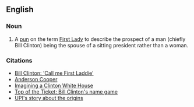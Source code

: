 ==English==

===Noun===
{{wikipedia|First Lady}}
{{en-noun|sg=[[first|First]] [[laddie|Laddie]]|pl=First Laddies}}

# {{US}} A [[pun]] on the term [[First Lady]] to describe the prospect of a man (chiefly Bill Clinton) being the spouse of a sitting president rather than a woman.

===Citations===
* [http://blog.washingtonpost.com/channel-08/2007/07/bill_clinton_call_me_first_lad.html Bill Clinton: 'Call me First Laddie']
* [http://www.cnn.com/CNN/Programs/anderson.cooper.360/blog/2007/09/raw-politics-first-laddie.html Anderson Cooper]
* [http://nymag.com/news/politics/38362/ Imagining a Clinton White House]
* [http://latimesblogs.latimes.com/washington/2007/07/bill-clintons-n.html Top of the Ticket: Bill Clinton's name game]
* [http://www.upi.com/NewsTrack/Quirks/2007/09/06/clinton_suggests_first_laddie_title/4634/ UPI's story about the origins]